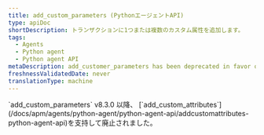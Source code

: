 ```yaml
---
title: add_custom_parameters (PythonエージェントAPI)
type: apiDoc
shortDescription: トランザクションに1つまたは複数のカスタム属性を追加します。
tags:
  - Agents
  - Python agent
  - Python agent API
metaDescription: add_customer_parameters has been deprecated in favor of add_customer_attributes.
freshnessValidatedDate: never
translationType: machine
---
```


<Callout variant="important">
  `add_custom_parameters` v8.3.0 以降、 [`add_custom_attributes`](/docs/apm/agents/python-agent/python-agent-api/addcustomattributes-python-agent-api)を支持して廃止されました。
</Callout>
